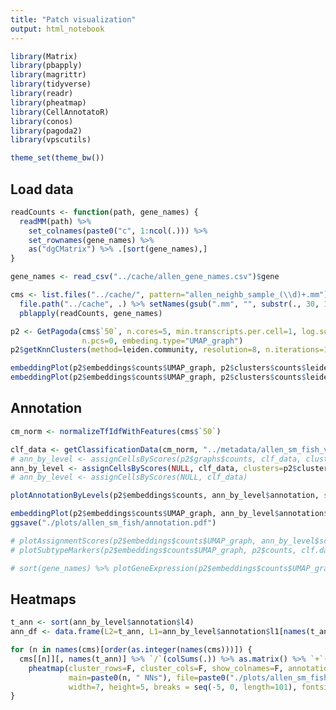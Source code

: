 ```yaml
---
title: "Patch visualization"
output: html_notebook
---
```


```r
library(Matrix)
library(pbapply)
library(magrittr)
library(tidyverse)
library(readr)
library(pheatmap)
library(CellAnnotatoR)
library(conos)
library(pagoda2)
library(vpscutils)

theme_set(theme_bw())
```

## Load data

```r
readCounts <- function(path, gene_names) {
  readMM(path) %>% 
    set_colnames(paste0("c", 1:ncol(.))) %>% 
    set_rownames(gene_names) %>% 
    as("dgCMatrix") %>% .[sort(gene_names),]
}
```

```r
gene_names <- read_csv("../cache/allen_gene_names.csv")$gene

cms <- list.files("../cache/", pattern="allen_neighb_sample_(\\d)+.mm") %>% 
  file.path("../cache", .) %>% setNames(gsub(".mm", "", substr(., 30, 100))) %>% 
  pblapply(readCounts, gene_names)
```

```r
p2 <- GetPagoda(cms$`50`, n.cores=5, min.transcripts.per.cell=1, log.scale=F, graph.k=50, n.odgenes=0,
                n.pcs=0, embeding.type="UMAP_graph")
p2$getKnnClusters(method=leiden.community, resolution=8, n.iterations=15, name="leiden_hr")
```

```r
embeddingPlot(p2$embeddings$counts$UMAP_graph, p2$clusters$counts$leiden)
embeddingPlot(p2$embeddings$counts$UMAP_graph, p2$clusters$counts$leiden_hr)
```

## Annotation

```r
cm_norm <- normalizeTfIdfWithFeatures(cms$`50`)
```

```r
clf_data <- getClassificationData(cm_norm, "../metadata/allen_sm_fish_visp_markers.md", prenormalized=T)
# ann_by_level <- assignCellsByScores(p2$graphs$counts, clf_data, clusters=p2$clusters$counts$leiden_hr, n.cores=5)
ann_by_level <- assignCellsByScores(NULL, clf_data, clusters=p2$clusters$counts$leiden_hr)
# ann_by_level <- assignCellsByScores(NULL, clf_data)

plotAnnotationByLevels(p2$embeddings$counts, ann_by_level$annotation, size=0.2, font.size=c(2, 4), shuffle.colors=T)
```

```r
embeddingPlot(p2$embeddings$counts$UMAP_graph, ann_by_level$annotation$l4,raster=T, raster.dpi=120, font.size=c(4, 6), shuffle.colors=T)
ggsave("./plots/allen_sm_fish/annotation.pdf")
```

```r
# plotAssignmentScores(p2$embeddings$counts$UMAP_graph, ann_by_level$scores$l4, clf_data$classification.tree, parent.node="Ex_L5_PI_Grin3a")
# plotSubtypeMarkers(p2$embeddings$counts$UMAP_graph, p2$counts, clf.data=clf_data, parent.type="Ex_L5_PI_Grin3a", build.panel = F, max.depth = 1)
```

```r
# sort(gene_names) %>% plotGeneExpression(p2$embeddings$counts$UMAP_graph, p2$counts, build.panel = F)
```

## Heatmaps

```r
t_ann <- sort(ann_by_level$annotation$l4)
ann_df <- data.frame(L2=t_ann, L1=ann_by_level$annotation$l1[names(t_ann)])

for (n in names(cms)[order(as.integer(names(cms)))]) {
  cms[[n]][, names(t_ann)] %>% `/`(colSums(.)) %>% as.matrix() %>% `+`(1e-5) %>% log() %>% 
    pheatmap(cluster_rows=F, cluster_cols=F, show_colnames=F, annotation_col=ann_df, 
             main=paste0(n, " NNs"), file=paste0("./plots/allen_sm_fish/heatmap_", n, ".png"),
             width=7, height=5, breaks = seq(-5, 0, length=101), fontsize=8)
}
```
